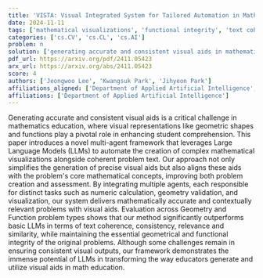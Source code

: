 ```yaml
---
title: 'VISTA: Visual Integrated System for Tailored Automation in Math Problem Generation Using LLM'
date: 2024-11-11
tags: ['mathematical visualizations', 'functional integrity', 'text coherence', 'Large Language Models', 'relevance', 'geometric shapes', 'visualization', 'visual aids', 'geometry validation', 'mathematics education', 'problem creation', 'assessment', 'consistency', 'multi-agent framework', 'numeric calculation']
categories: ['cs.CV', 'cs.CL', 'cs.AI']
problem: n
solution: ['generating accurate and consistent visual aids in mathematics education']
pdf_url: https://arxiv.org/pdf/2411.05423
arx_url: https://arxiv.org/abs/2411.05423
score: 4
authors: ['Jeongwoo Lee', 'Kwangsuk Park', 'Jihyeon Park']
affiliations_aligned: ['Department of Applied Artificial Intelligence', 'Department of Applied Artificial Intelligence', 'Department of Applied Artificial Intelligence']
affiliations: ['Department of Applied Artificial Intelligence']
---
```



Generating accurate and consistent visual aids is a critical challenge in mathematics education, where visual representations like geometric shapes and functions play a pivotal role in enhancing student comprehension. This paper introduces a novel multi-agent framework that leverages Large Language Models (LLMs) to automate the creation of complex mathematical visualizations alongside coherent problem text. Our approach not only simplifies the generation of precise visual aids but also aligns these aids with the problem's core mathematical concepts, improving both problem creation and assessment. By integrating multiple agents, each responsible for distinct tasks such as numeric calculation, geometry validation, and visualization, our system delivers mathematically accurate and contextually relevant problems with visual aids. Evaluation across Geometry and Function problem types shows that our method significantly outperforms basic LLMs in terms of text coherence, consistency, relevance and similarity, while maintaining the essential geometrical and functional integrity of the original problems. Although some challenges remain in ensuring consistent visual outputs, our framework demonstrates the immense potential of LLMs in transforming the way educators generate and utilize visual aids in math education.
